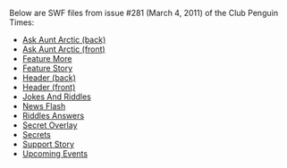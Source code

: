 Below are SWF files from issue #281 (March 4, 2011) of the Club Penguin Times:

*[[Media:News281AskAuntArcticBack.swf|Ask Aunt Arctic (back)]]
*[[Media:News281AskAuntArcticFront.swf|Ask Aunt Arctic (front)]]
*[[Media:News281FeatureMore.swf|Feature More]]
*[[Media:News281FeatureStory.swf|Feature Story]]
*[[Media:News281HeaderBack.swf|Header (back)]]
*[[Media:News281HeaderFront.swf|Header (front)]]
*[[Media:News281JokesAndRiddles.swf|Jokes And Riddles]]
*[[Media:News281NewsFlash.swf|News Flash]]
*[[Media:News281RiddlesAnswers.swf|Riddles Answers]]
*[[Media:News281SecretOverlay.swf|Secret Overlay]]
*[[Media:News281Secrets.swf|Secrets]]
*[[Media:News281SupportStory.swf|Support Story]]
*[[Media:News281UpcomingEvents.swf|Upcoming Events]]
